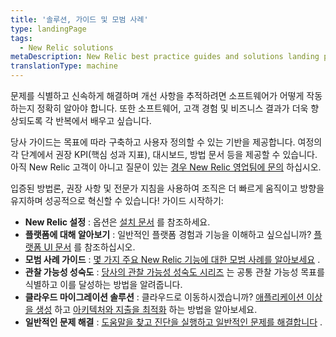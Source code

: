 ```yaml
---
title: '솔루션, 가이드 및 모범 사례'
type: landingPage
tags:
  - New Relic solutions
metaDescription: New Relic best practice guides and solutions landing page.
translationType: machine
---
```


문제를 식별하고 신속하게 해결하며 개선 사항을 추적하려면 소프트웨어가 어떻게 작동하는지 정확히 알아야 합니다. 또한 소프트웨어, 고객 경험 및 비즈니스 결과가 더욱 향상되도록 각 반복에서 배우고 싶습니다.

당사 가이드는 목표에 따라 구축하고 사용자 정의할 수 있는 기반을 제공합니다. 여정의 각 단계에서 권장 KPI(핵심 성과 지표), 대시보드, 방법 문서 등을 제공할 수 있습니다. 아직 New Relic 고객이 아니고 질문이 있는 [경우 New Relic 영업팀에 문의](https://newrelic.com/contact-sales) 하십시오.

입증된 방법론, 권장 사항 및 전문가 지침을 사용하여 조직은 더 빠르게 움직이고 방향을 유지하며 성공적으로 혁신할 수 있습니다! 가이드 시작하기:

* **New Relic 설정** : 옵션은 [설치 문서](/docs/new-relic-solutions/new-relic-one/install-configure/install-new-relic) 를 참조하세요.
* **플랫폼에 대해 알아보기** : 일반적인 플랫폼 경험과 기능을 이해하고 싶으십니까? [플랫폼 UI 문서](/docs/new-relic-solutions/new-relic-one/introduction-new-relic-one) 를 참조하십시오.
* **모범 사례 가이드** : [몇 가지 주요 New Relic 기능에 대한 모범 사례를 알아보세요](/docs/new-relic-solutions/best-practices-guides) .
* **관찰 가능성 성숙도** : [당사의 관찰 가능성 성숙도 시리즈](/docs/new-relic-solutions/observability-maturity/introduction) 는 공통 관찰 가능성 목표를 식별하고 이를 달성하는 방법을 알려줍니다.
* **클라우드 마이그레이션 솔루션** : 클라우드로 이동하시겠습니까? [애플리케이션 이상을 생성](/docs/new-relic-solutions/new-relic-solutions/create-application-baselines) 하고 [아키텍처와 지출을 최적화](/docs/new-relic-solutions/new-relic-solutions/optimize-cloud-architecture-spend-continuously-improve-your-modern-cloud-environment) 하는 방법을 알아보세요.
* **일반적인 문제 해결** : [도움말을 찾고 진단을 실행하고 일반적인 문제를 해결합니다](/docs/new-relic-solutions/solve-common-issues/find-help-use-support-portal) .